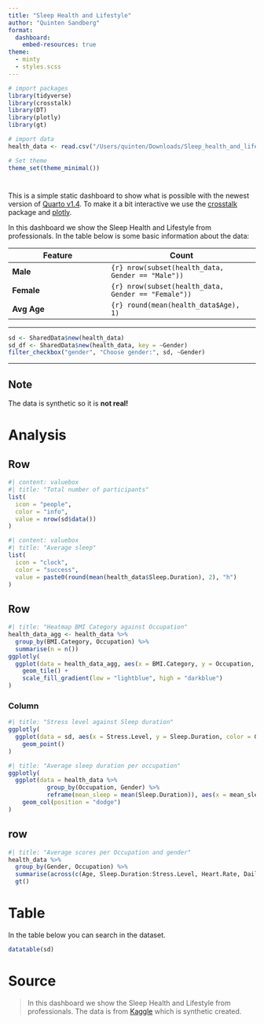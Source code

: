 ```yaml
---
title: "Sleep Health and Lifestyle"
author: "Quinten Sandberg"
format: 
  dashboard:
    embed-resources: true
theme: 
  - minty
  - styles.scss
---
```


```r
# import packages
library(tidyverse)
library(crosstalk)
library(DT)
library(plotly)
library(gt)

# import data
health_data <- read.csv("/Users/quinten/Downloads/Sleep_health_and_lifestyle_dataset.csv")

# Set theme
theme_set(theme_minimal())
```

# {.sidebar}

This is a simple static dashboard to show what is possible with the newest version of [Quarto v1.4](https://quarto.org/docs/blog/posts/2024-01-24-1.4-release/). To make it a bit interactive we use the [crosstalk](https://github.com/rstudio/crosstalk) package and [plotly](https://plotly.com/r/).

In this dashboard we show the Sleep Health and Lifestyle from professionals. In the table below is some basic information about the data:

| Feature      |  Count              |
|--------------|---------------------|
| **Male**     | `{r} nrow(subset(health_data, Gender == "Male"))`      |
| **Female**   | `{r} nrow(subset(health_data, Gender == "Female"))`    |
| **Avg Age**  | `{r} round(mean(health_data$Age), 1)`                  |

***

```r
sd <- SharedData$new(health_data)
sd_df <- SharedData$new(health_data, key = ~Gender)
filter_checkbox("gender", "Choose gender:", sd, ~Gender)
```

***

::: {.callout-note collapse="true"}
## Note
The data is synthetic so it is **not real!**
:::

# Analysis

## Row {height=20%}

```r
#| content: valuebox
#| title: "Total number of participants"
list(
  icon = "people",
  color = "info",
  value = nrow(sd$data())
)
```

```r
#| content: valuebox
#| title: "Average sleep"
list(
  icon = "clock",
  color = "success",
  value = paste0(round(mean(health_data$Sleep.Duration), 2), "h")
)
```

## Row {height=45%}

```r
#| title: "Heatmap BMI Category against Occupation"
health_data_agg <- health_data %>%
  group_by(BMI.Category, Occupation) %>%
  summarise(n = n())
ggplotly(
  ggplot(data = health_data_agg, aes(x = BMI.Category, y = Occupation, fill = n)) +
    geom_tile() +
    scale_fill_gradient(low = "lightblue", high = "darkblue")
)
```

### Column {.tabset}

```r
#| title: "Stress level against Sleep duration"
ggplotly(
  ggplot(data = sd, aes(x = Stress.Level, y = Sleep.Duration, color = Gender)) +
    geom_point()
)
```

```r
#| title: "Average sleep duration per occupation"
ggplotly(
  ggplot(data = health_data %>%
           group_by(Occupation, Gender) %>%
           reframe(mean_sleep = mean(Sleep.Duration)), aes(x = mean_sleep, y = Occupation, fill = Gender)) +
    geom_col(position = "dodge")
)
```

## row {height=35%} 

```r
#| title: "Average scores per Occupation and gender"
health_data %>%
  group_by(Gender, Occupation) %>%
  summarise(across(c(Age, Sleep.Duration:Stress.Level, Heart.Rate, Daily.Steps), ~ round(mean(.x), 2))) %>%
  gt()
```


# Table

In the table below you can search in the dataset.

```r
datatable(sd)
```


# Source

> In this dashboard we show the Sleep Health and Lifestyle from professionals. The data is from [Kaggle](https://www.kaggle.com/datasets/uom190346a/sleep-health-and-lifestyle-dataset) which is synthetic created. 